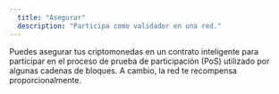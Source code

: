 ```yaml
---
  title: "Asegurar"
  description: "Participa como validador en una red."
---
```


Puedes asegurar tus criptomonedas en un contrato inteligente para participar en el proceso de prueba de participación (PoS) utilizado por algunas cadenas de bloques. A cambio, la red te recompensa proporcionalmente.

